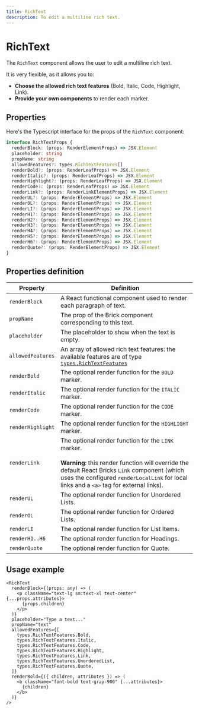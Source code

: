 ```yaml
---
title: RichText
description: To edit a multiline rich text.
---
```


# RichText

The `RichText` component allows the user to edit a multiline rich text.

It is very flexible, as it allows you to:

- **Choose the allowed rich text features** (Bold, Italic, Code, Highlight, Link).
- **Provide your own components** to render each marker.

## Properties

Here's the Typescript interface for the props of the `RichText` component:

```ts
interface RichTextProps {
  renderBlock: (props: RenderElementProps) => JSX.Element
  placeholder: string
  propName: string
  allowedFeatures?: types.RichTextFeatures[]
  renderBold?: (props: RenderLeafProps) => JSX.Element
  renderItalic?: (props: RenderLeafProps) => JSX.Element
  renderHighlight?: (props: RenderLeafProps) => JSX.Element
  renderCode?: (props: RenderLeafProps) => JSX.Element
  renderLink?: (props: RenderLinkElementProps) => JSX.Element
  renderUL?: (props: RenderElementProps) => JSX.Element
  renderOL?: (props: RenderElementProps) => JSX.Element
  renderLI?: (props: RenderElementProps) => JSX.Element
  renderH1?: (props: RenderElementProps) => JSX.Element
  renderH2?: (props: RenderElementProps) => JSX.Element
  renderH3?: (props: RenderElementProps) => JSX.Element
  renderH4?: (props: RenderElementProps) => JSX.Element
  renderH5?: (props: RenderElementProps) => JSX.Element
  renderH6?: (props: RenderElementProps) => JSX.Element
  renderQuote?: (props: RenderElementProps) => JSX.Element
}
```

## Properties definition

| Property          | Definition                                                                                                                                                                                                                                                 |
| ----------------- | ---------------------------------------------------------------------------------------------------------------------------------------------------------------------------------------------------------------------------------------------------------- |
| `renderBlock`     | A React functional component used to render each paragraph of text.                                                                                                                                                                                        |
| `propName`        | The prop of the Brick component corresponding to this text.                                                                                                                                                                                                |
| `placeholder`     | The placeholder to show when the text is empty.                                                                                                                                                                                                            |
| `allowedFeatures` | An array of allowed rich text features: the available features are of type [`types.RichTextFeatures`](/api-reference/types/enums#richtextfeatures)                                                                                                         |
| `renderBold`      | The optional render function for the `BOLD` marker.                                                                                                                                                                                                        |
| `renderItalic`    | The optional render function for the `ITALIC` marker.                                                                                                                                                                                                      |
| `renderCode`      | The optional render function for the `CODE` marker.                                                                                                                                                                                                        |
| `renderHighlight` | The optional render function for the `HIGHLIGHT` marker.                                                                                                                                                                                                   |
| `renderLink`      | The optional render function for the `LINK` marker.<br /><br />**Warning**: this render function will override the default React Bricks `Link` component (which uses the configured `renderLocalLink` for local links and a `<a>` tag for external links). |
| `renderUL`        | The optional render function for Unordered Lists.                                                                                                                                                                                                          |
| `renderOL`        | The optional render function for Ordered Lists.                                                                                                                                                                                                            |
| `renderLI`        | The optional render function for List Items.                                                                                                                                                                                                               |
| `renderH1..H6`    | The optional render function for Headings.                                                                                                                                                                                                                 |
| `renderQuote`     | The optional render function for Quote.                                                                                                                                                                                                                    |

## Usage example

```tsx
<RichText
  renderBlock={(props: any) => (
    <p className="text-lg sm:text-xl text-center" {...props.attributes}>
      {props.children}
    </p>
  )}
  placeholder="Type a text..."
  propName="text"
  allowedFeatures={[
    types.RichTextFeatures.Bold,
    types.RichTextFeatures.Italic,
    types.RichTextFeatures.Code,
    types.RichTextFeatures.Highlight,
    types.RichTextFeatures.Link,
    types.RichTextFeatures.UnorderedList,
    types.RichTextFeatures.Quote,
  ]}
  renderBold={({ children, attributes }) => (
    <b className="font-bold text-gray-900" {...attributes}>
      {children}
    </b>
  )}
/>
```
